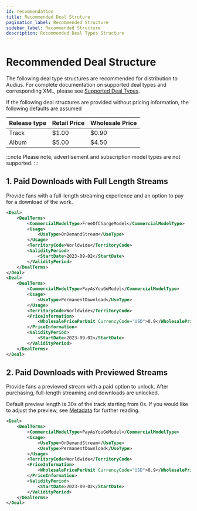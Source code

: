 ```yaml
---
id: recommendation
title: Recommended Deal Struture
pagination_label: Recommended Structure
sidebar_label: Recommended Structure
description: Recommended Deal Types Structure
---
```



# Recommended Deal Structure

The following deal type structures are recommended for distribution to Audius. For complete documentation on supported deal types and corresponding XML, please see [Supported Deal Types](/distributors/specification/deal-types/supported-deal-types).

If the following deal structures are provided without pricing information, the following defaults are assumed

| Release type    | Retail Price | Wholesale Price |
| -------- | ------- | --- |
| Track  | $1.00    | $0.90 |
| Album | $5.00     | $4.50 |


:::note
Please note, advertisement and subscription model types are not supported.
:::

## 1. Paid Downloads with Full Length Streams

Provide fans with a full-length streaming experience and an option to pay for a download of the work.

```xml
<Deal>
    <DealTerms>
        <CommercialModelType>FreeOfChargeModel</CommercialModelType>
        <Usage>
            <UseType>OnDemandStream</UseType>
        </Usage>
        <TerritoryCode>Worldwide</TerritoryCode>
        <ValidityPeriod>
            <StartDate>2023-09-02</StartDate>
        </ValidityPeriod>
    </DealTerms>
</Deal>
<Deal>
    <DealTerms>
        <CommercialModelType>PayAsYouGoModel</CommercialModelType>
        <Usage>
            <UseType>PermanentDownload</UseType>
        </Usage>
        <TerritoryCode>Worldwide</TerritoryCode>
        <PriceInformation>
            <WholesalePricePerUnit CurrencyCode="USD">0.9</WholesalePricePerUnit>
        </PriceInformation>
        <ValidityPeriod>
            <StartDate>2023-09-02</StartDate>
        </ValidityPeriod>
    </DealTerms>
</Deal>
```


## 2. Paid Downloads with Previewed Streams

Provide fans a previewed stream with a paid option to unlock. After purchasing, full-length streaming and downloads are unlocked.

Default preview length is 30s of the track starting from 0s.
If you would like to adjust the preview, see [Metadata](/distributors/specification/metadata) for further reading.

```xml
<Deal>
    <DealTerms>
        <CommercialModelType>PayAsYouGoModel</CommercialModelType>
        <Usage>
            <UseType>OnDemandStream</UseType>
            <UseType>PermanentDownload</UseType>
        </Usage>
        <TerritoryCode>Worldwide</TerritoryCode>
        <PriceInformation>
            <WholesalePricePerUnit CurrencyCode="USD">0.9</WholesalePricePerUnit>
        </PriceInformation>
        <ValidityPeriod>
            <StartDate>2023-09-02</StartDate>
        </ValidityPeriod>
    </DealTerms>
</Deal>
```